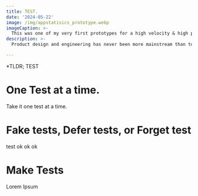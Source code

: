 ```yaml
---
title: TEST. 
date: '2024-05-22'
image: /img/appstatisics_prototype.webp
imageCaption: >-
  This was one of my very first prototypes for a high velocity & high performance usage metrics systems. I made this in during a coffee break and then slapped together a prototype python API and backend service which was just a fork of statsd with some hacking. This prototype would evolve into a more complete system and suite of tools that is now very heavily used at my current employer. When I pitched this to my boss at the time there was a lot of skeptism about the design and scalability. Over a few iterations with a working prototype, they were eventually on board. The first 'real' version didn't have a database, it just wrote the metrics to disk and you could visit the service to see a list in raw html, after that it became a major service used by many developers. 
description: >-
  Product design and engineering has never been more mainstream than today. All the buzzwords and processes that exist to guide good product design and engineering can sometimes lead us afar and we lose sight of the users, their problems, and our inspiration. We can lost in the details or caught up in analysis. But if there is one thing to remember its to always be prototyping.

---
```

*TLDR; TEST


# One Test at a time.
Take it one test at a time. 

# Fake tests, Defer tests, or Forget test
test ok ok ok

# Make Tests
Lorem Ipsum